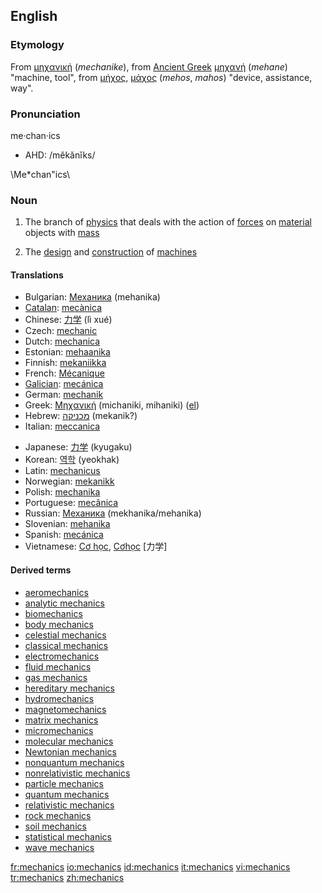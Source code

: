 {{wikipedia}}
==English==

===Etymology===
From {{Gr.}} [[μηχανική]] (''mechanike''), from [[Ancient Greek]] [[μηχανή]] (''mehane'') "machine, tool", from [[μήχος]], [[μάχος]] (''mehos'', ''mahos'') "device, assistance, way".

===Pronunciation===
me·chan·ics
*AHD: /mĕkănĭks/
\Me*chan"ics\

===Noun===
{{en-noun|-}}

# {{physics}} The branch of [[physics]] that deals with the action of [[force]]s on [[material]] objects with [[mass]]
# The [[design]] and [[construction]] of [[machine]]s

====Translations====
{{top}}
*Bulgarian: [[Механика]] (mehanika)
*[[Catalan]]: [[mecànica]] {{f}}
*Chinese: [[力学]] (lì xué)
*Czech: [[mechanic]]
*Dutch: [[mechanica]]
*Estonian: [[mehaanika]]
*Finnish: [[mekaniikka]]
*French: [[Mécanique]] {{m}}
*[[Galician]]: [[mecánica]]
*German: [[mechanik]]
*Greek: [[Μηχανική]] {{f}} (michaniki, mihaniki) ([[:el:Μηχανική|el]])
*Hebrew: [[מכניקה]] (mekanik?)
*Italian: [[meccanica]] {{f}}
{{mid}}
*Japanese: [[力学]] (kyugaku)
*Korean: [[역학]] (yeokhak)
*Latin: [[mechanicus]]
*Norwegian: [[mekanikk]]
*Polish: [[mechanika]] {{f}}
*Portuguese: [[mecânica]] {{f}}
*Russian: [[Механика]] (mekhanika/mehanika)
*Slovenian: [[mehanika]] {{f}}
*Spanish: [[mecánica]] {{f}}
*Vietnamese: [[Cơ học]], [[Cơhọc]] [力学]
{{bottom}}

====Derived terms====
*[[aeromechanics]]
*[[analytic mechanics]]
*[[biomechanics]]
*[[body mechanics]]
*[[celestial mechanics]]
*[[classical mechanics]]
*[[electromechanics]]
*[[fluid mechanics]]
*[[gas mechanics]]
*[[hereditary mechanics]]
*[[hydromechanics]]
*[[magnetomechanics]]
*[[matrix mechanics]]
*[[micromechanics]]
*[[molecular mechanics]]
*[[Newtonian mechanics]]
*[[nonquantum mechanics]]
*[[nonrelativistic mechanics]]
*[[particle mechanics]]
*[[quantum mechanics]]
*[[relativistic mechanics]]
*[[rock mechanics]]
*[[soil mechanics]]
*[[statistical mechanics]]
*[[wave mechanics]]

[[fr:mechanics]]
[[io:mechanics]]
[[id:mechanics]]
[[it:mechanics]]
[[vi:mechanics]]
[[tr:mechanics]]
[[zh:mechanics]]